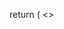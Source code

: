 
  return (
    <>
      <Script
        src="//cdn.carbonads.com/carbon.js?serve=CWYI623E&placement=wwwreacttours&format=responsive"
        id="_carbonads_js"
      />
      <Component {...pageProps} />
      <Script src="https://www.googletagmanager.com/gtag/js?id=G-ZQ9SP2F9PW" />
      <Script id="google-analytics">
        {`
          window.dataLayer = window.dataLayer || [];
          function gtag(){dataLayer.push(arguments);}
          gtag('js', new Date());
 
          gtag('config', 'G-ZQ9SP2F9PW');
        `}
      </Script>
    </>
  )
}
